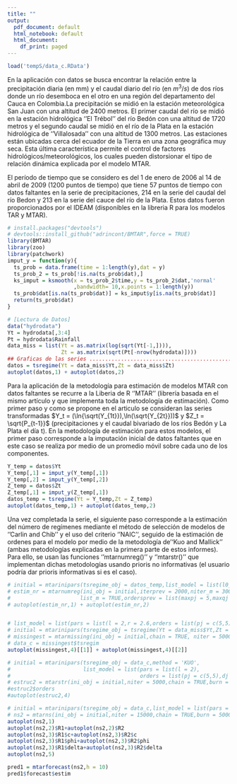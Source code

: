 ```yaml
---
title: ""
output:
  pdf_document: default
  html_notebook: default
  html_document:
    df_print: paged
---
```

```r
load('tempS/data_c.RData')
```
En la aplicación con datos se busca encontrar la relación entre la precipitación diaria (en mm) y el caudal diario del río (en $m^3/s$) de dos ríos donde un río desemboca en el otro en una región del departamento del Cauca en Colombia.La precipitación se midió en la estación meteorológica San Juan con una altitud de 2400 metros. El primer caudal del río se midió en la estación hidrológica ''El Trébol'' del río Bedón con una altitud de 1720 metros y el segundo caudal se midió en el río de la Plata en la estación hidrológica de ''Villalosada'' con una altitud de 1300 metros. Las estaciones están ubicadas cerca del ecuador de la Tierra en una zona geográfica muy seca. Esta última característica permite el control de factores hidrológicos/meteorológicos, los cuales pueden distorsionar el tipo de relación dinámica explicada por el modelo MTAR.

El período de tiempo que se considero es del 1 de enero de 2006 al 14 de abril de 2009 (1200 puntos de tiempo) que tiene 57 puntos de tiempo con datos faltantes en la serie de precipitaciones, 214 en la serie del caudal del río Bedon y 213 en la serie del cauce del río de la Plata. Estos datos fueron proporcionados por el IDEAM (disponibles en la libreria R para los modelos TAR y MTAR).

```r
# install.packages("devtools")
# devtools::install_github("adrincont/BMTAR",force = TRUE)
library(BMTAR)
library(zoo)
library(patchwork)
imput_y = function(y){
  ts_prob = data.frame(time = 1:length(y),dat = y)
  ts_prob_2 = ts_prob[!is.na(ts_prob$dat),]
  ks_imput = ksmooth(x = ts_prob_2$time,y = ts_prob_2$dat,'normal'
                     ,bandwidth= 10,x.points = 1:length(y))
  ts_prob$dat[is.na(ts_prob$dat)] = ks_imput$y[is.na(ts_prob$dat)]
  return(ts_prob$dat)
}
```

```r
# [Lectura de Datos]
data("hydrodata")
Yt = hydrodata[,3:4]
Pt = hydrodata$Rainfall
data_miss = list(Yt = as.matrix(log(sqrt(Yt[-1,]))),
                 Zt = as.matrix(sqrt(Pt[-nrow(hydrodata)])))
## Graficas de las series ..................................................####
datos = tsregime(Yt = data_miss$Yt,Zt = data_miss$Zt)
autoplot(datos,1) + autoplot(datos,2)
```

Para la aplicación de la metodología para estimación de modelos MTAR con datos faltantes se recurre a la Liberia de R ‘’MTAR’’ (librería basada en el mismo artículo y que implementa toda la metodología de estimación). Como primer paso y como se propone en el articulo se consideran las series transformadas $Y_t = (\ln{\sqrt(Y_{1t}}),\ln(\sqrt{Y_{2t}}))$ y $Z_t = \sqrt{P_{t-1}}$ (precipitaciones y el caudal bivariado de los ríos Bedón y La Plata el día t). En la metodología de estimación para estos modelos, el primer paso corresponde a la imputación inicial de datos faltantes que en este caso se realiza por medio de un promedio móvil sobre cada uno de los componentes.

```r
Y_temp = datos$Yt
Y_temp[,1] = imput_y(Y_temp[,1])
Y_temp[,2] = imput_y(Y_temp[,2])
Z_temp = datos$Zt
Z_temp[,1] = imput_y(Z_temp[,1])
datos_temp = tsregime(Yt = Y_temp,Zt = Z_temp)
autoplot(datos_temp,1) + autoplot(datos_temp,2)
```

Una vez completada la serie, el siguiente paso corresponde a la estimación del número de regímenes mediante el método de selección de modelos de ''Carlin and Chib'' y el uso del criterio ''NAIC'', seguido de la estimación de ordenes para el modelo por medio de la metodología de ''Kuo and Mallick'' (ambas metodologías explicadas en la primera parte de estos informes). Para ello, se usan las funciones ''mtarnumreg()'' y ''mtarstr()'' que implementan dichas metodologías usando prioris no informativas (el usuario podría dar prioris informativas si es el caso).

```r
# initial = mtarinipars(tsregime_obj = datos_temp,list_model = list(l0_max = 3),method = 'KUO')
# estim_nr = mtarnumreg(ini_obj = initial,iterprev = 2000,niter_m = 3000,burn_m = 1000,
#                      list_m = TRUE,ordersprev = list(maxpj = 5,maxqj = 0,maxdj = 5))
# autoplot(estim_nr,1) + autoplot(estim_nr,2)
```

```r

```

```r
# list_model = list(pars = list(l = 2,r = 2.6,orders = list(pj = c(5,5),dj = c(4,5))))
# initial = mtarinipars(tsregime_obj = tsregime(Yt = data_miss$Yt,Zt = data_miss$Zt),list_model = list_model)
# missingest = mtarmissing(ini_obj = initial,chain = TRUE, niter = 5000,burn = 1000)
# data_c = missingest$tsregim
autoplot(missingest,4)[[1]] + autoplot(missingest,4)[[2]]
```

```r
# initial = mtarinipars(tsregime_obj = data_c,method = 'KUO',
#                       list_model = list(pars = list(l = 2),
#                                         orders = list(pj = c(5,5),dj = c(5,5))))
# estruc2 = mtarstr(ini_obj = initial,niter = 5000,chain = TRUE,burn = 1000,r_init = 2.6)
#estruc2$orders
#autoplot(estruc2,4)
```


```r
# initial = mtarinipars(tsregime_obj = data_c,list_model = list(pars = list(l = 2,orders = list(pj = c(5,5),dj = c(4,5)))))
# ns2 = mtarns(ini_obj = initial,niter = 15000,chain = TRUE,burn = 5000,r_init = 2.6)
autoplot(ns2,1)
autoplot(ns2,2)$R1+autoplot(ns2,2)$R2
autoplot(ns2,3)$R1$c+autoplot(ns2,3)$R2$c
autoplot(ns2,3)$R1$phi+autoplot(ns2,3)$R2$phi
autoplot(ns2,3)$R1$delta+autoplot(ns2,3)$R2$delta
autoplot(ns2,5)
```

```r
pred1 = mtarforecast(ns2,h = 10)
pred1$forecast$estim
```

